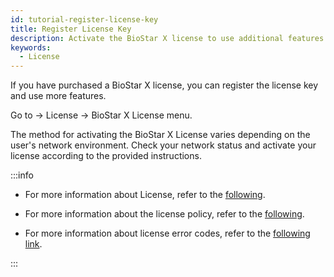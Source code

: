 ```yaml
---
id: tutorial-register-license-key
title: Register License Key
description: Activate the BioStar X license to use additional features.
keywords:
  - License
---
```


If you have purchased a <Cmd>BioStar X</Cmd> license, you can register the license key and use more features.

Go to <Cmd sid='shell.header.setting' /> → <IcLicense/> <Cmd>License</Cmd> → <Cmd>BioStar X License</Cmd> menu.

The method for activating the <Cmd>BioStar X License</Cmd> varies depending on the user's network environment. Check your network status and activate your license according to the provided instructions.

:::info

* For more information about <Cmd>License</Cmd>, refer to the [following](settings-license).

* For more information about the license policy, refer to the [following](licensing).

* For more information about license error codes, refer to the [following link](https://reprisesoftware.com/docs/isv/appendix/appendix-b-rlm-status-values.html).

:::


<DocumentA />
